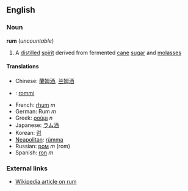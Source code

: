 ==English==
===Noun===
'''rum''' (''uncountable'')

# A [[distilled]] [[spirit]] derived from fermented [[cane]] [[sugar]] and [[molasses]]

====Translations====
*Chinese: [[蘭姆酒]], [[兰姆酒]]
*{{fi}}: [[rommi]]
*French: [[rhum]] ''m''
*German: Rum ''m''
*Greek: [[ρούμι]] ''n''
*Japanese: [[ラム酒]]
*Korean: [[럼]]
*[[Neapolitan]]: [[rùmma]]
*Russian: [[ром]] ''m'' (rom)
*Spanish: [[ron]] ''m''

===External links===
*[[w:rum|Wikipedia article on rum]]